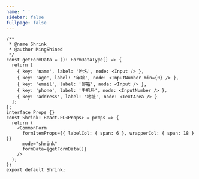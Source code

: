 ```yaml
---
name: ' '
sidebar: false
fullpage: false
---
```


```tsx
/**
 * @name Shrink
 * @author MingShined
 */
const getFormData = (): FormDataType[] => {
  return [
    { key: 'name', label: '姓名', node: <Input /> },
    { key: 'age', label: '年龄', node: <InputNumber min={0} /> },
    { key: 'email', label: '邮箱', node: <Input /> },
    { key: 'phone', label: '手机号', node: <InputNumber /> },
    { key: 'address', label: '地址', node: <TextArea /> }
  ];
};
interface Props {}
const Shrink: React.FC<Props> = props => {
  return (
    <CommonForm
      formItemProps={{ labelCol: { span: 6 }, wrapperCol: { span: 18 } }}
      mode="shrink"
      formData={getFormData()}
    />
  );
};
export default Shrink;
```
